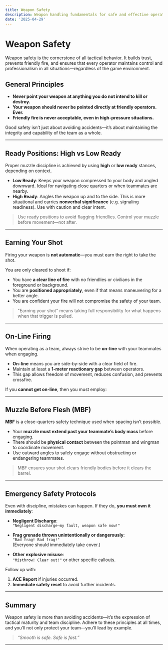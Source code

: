 ```yaml
---
title: Weapon Safety
description: Weapon handling fundamentals for safe and effective operation in all environments.
date: '2025-04-29'
---
```



# Weapon Safety

Weapon safety is the cornerstone of all tactical behavior. It builds trust, prevents friendly fire, and ensures that every operator maintains control and professionalism in all situations—regardless of the game environment.

## General Principles

- **Never point your weapon at anything you do not intend to kill or destroy.**
- **Your weapon should never be pointed directly at friendly operators. Ever.**
- **Friendly fire is never acceptable, even in high-pressure situations.**

Good safety isn’t just about avoiding accidents—it’s about maintaining the integrity and capability of the team as a whole.

---

## Ready Positions: High vs Low Ready

Proper muzzle discipline is achieved by using **high** or **low ready** stances, depending on context.

- **Low Ready**: Keeps your weapon compressed to your body and angled downward. Ideal for navigating close quarters or when teammates are nearby.
- **High Ready**: Angles the weapon up and to the side. This is more situational and carries **nonverbal significance** (e.g. signaling readiness). Use with caution and clear intent.

> Use ready positions to avoid flagging friendlies. Control your muzzle before movement—not after.

---

## Earning Your Shot

Firing your weapon is **not automatic**—you must earn the right to take the shot.

You are only cleared to shoot if:

- You have **a clear line of fire** with no friendlies or civilians in the foreground or background.
- You are **positioned appropriately**, even if that means maneuvering for a better angle.
- You are confident your fire will not compromise the safety of your team.

> "Earning your shot" means taking full responsibility for what happens when that trigger is pulled.

---

## On-Line Firing

When operating as a team, always strive to be **on-line** with your teammates when engaging.

- **On-line** means you are side-by-side with a clear field of fire.
- Maintain at least a **1-meter reactionary gap** between operators.
- This gap allows freedom of movement, reduces confusion, and prevents crossfire.

If you **cannot get on-line**, then you must employ:

---

## Muzzle Before Flesh (MBF)

**MBF** is a close-quarters safety technique used when spacing isn’t possible.

- Your **muzzle must extend past your teammate’s body mass** before engaging.
- There should be **physical contact** between the pointman and wingman to coordinate movement.
- Use outward angles to safely engage without obstructing or endangering teammates.

<MBFGallery />

> MBF ensures your shot clears friendly bodies before it clears the barrel.

---

## Emergency Safety Protocols

Even with discipline, mistakes can happen. If they do, **you must own it immediately**:

- **Negligent Discharge**:  
  `"Negligent discharge—my fault, weapon safe now!"`

- **Frag grenade thrown unintentionally or dangerously**:  
  `"Bad frag! Bad frag!"`  
  (Everyone should immediately take cover.)

- **Other explosive misuse**:  
  `"Misthrow! Clear out!"` or other specific callouts.

Follow up with:

1. **ACE Report** if injuries occurred.
2. **Immediate safety reset** to avoid further incidents.

---

## Summary

Weapon safety is more than avoiding accidents—it’s the expression of tactical maturity and team discipline. Adhere to these principles at all times, and you’ll not only protect your team—you’ll lead by example.

> _“Smooth is safe. Safe is fast.”_

---
